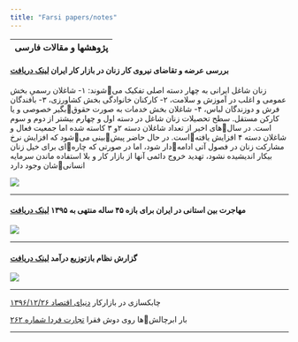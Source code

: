```yaml
---
title: "Farsi papers/notes"
---
```



| پژوهشها و مقالات فارسی   |
|----------------------:|




<div align="right">


#### **بررسی عرضه و تقاضای نیروی كار زنان در بازار كار ایران    ** [ لینک دریافت](http://www.lssi.ir/DesktopModules/News/NewsView.aspx?TabID=1&Site=DouranPortal&ItemID=1007&mid=14472&wVersion=Staging&lang=fa-IR)

زنان شاغل ایرانی به چهار دسته اصلی تفکیک میشوند: ۱- شاغلان رسمیِ بخش عمومی و اغلب در آموزش و سلامت، ۲- کارکنان خانوادگی بخش کشاورزی، ۳- بافندگان فرش و دوزندگان لباس، ۴- شاغلان بخش خدمات به صورت حقوقبگیر خصوصی و یا کارکن مستقل. سطح تحصیلات زنان شاغل در دسته اول و چهارم بیشتر از دوم و سوم است. در سالهای اخیر از تعداد شاغلان دسته ۲و ۳ کاسته شده اما جمعیت فعال و شاغلان دسته ۴ افزایش یافتهاست. در حال حاضر پیشبینی میشود که افزایش نرخ مشارکت زنان در فصول آتی ادامهدار شود، اما در صورتی که چارهای برای خیل زنان بیکار اندیشیده نشود، تهدید  خروج دائمی آنها از بازار کار و بلا استفاده ماندن سرمایه انسانیشان وجود دارد

![](content/femalelabor.png)



---

#### مهاجرت بین استانی در ایران برای بازه ۴۵ ساله منتهی به ۱۳۹۵   [لینک دریافت](http://www.imps.ac.ir/uploads/barnamerizi-tozi-daramad.pdf) 

![](content/mig_state65-95.png)

---

#### گزارش نظام بازتوزیع درآمد  [لینک دریافت](http://www.imps.ac.ir/uploads/barnamerizi-tozi-daramad.pdf) 

![](content/incomedist.png)

---

چابکسازی در بازارکار [دنیای اقتصاد ۱۳۹۶/۱۲/۲۶](https://donya-e-eqtesad.com/%D8%A8%D8%AE%D8%B4-%D8%A8%D8%A7%D8%B4%DA%AF%D8%A7%D9%87-%D8%A7%D9%82%D8%AA%D8%B5%D8%A7%D8%AF%D8%AF%D8%A7%D9%86%D8%A7%D9%86-52/3367356-%DA%86%D8%A7%D8%A8%DA%A9-%D8%B3%D8%A7%D8%B2%DB%8C-%D8%AF%D8%B1-%D8%A8%D8%A7%D8%B2%D8%A7%D8%B1-%DA%A9%D8%A7%D8%B1)

بار ابرچالشها روی دوش فقرا [تجارت فردا شماره ۲۶۲](http://www.tejaratefarda.com/%D8%A8%D8%AE%D8%B4-%D8%A7%DB%8C%D8%B1%D8%A7%D9%86-%D8%A7%D9%82%D8%AA%D8%B5%D8%A7%D8%AF-%D8%A7%D8%AC%D8%AA%D9%85%D8%A7%D8%B9%DB%8C-20/26283-%D8%A8%D8%A7%D8%B1-%D8%A7%D8%A8%D8%B1%DA%86%D8%A7%D9%84%D8%B4-%D9%87%D8%A7-%D8%B1%D9%88%DB%8C-%D8%AF%D9%88%D8%B4-%D9%81%D9%82%D8%B1%D8%A7) 



</div>
---

 

